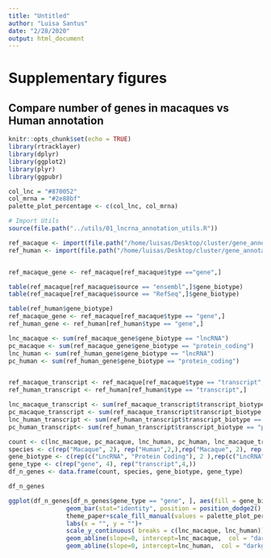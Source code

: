 ```yaml
---
title: "Untitled"
author: "Luisa Santus"
date: "2/28/2020"
output: html_document
---
```



# Supplementary figures

## Compare number of genes in macaques vs Human annotation 
```r
knitr::opts_chunk$set(echo = TRUE)
library(rtracklayer)
library(dplyr)
library(ggplot2)
library(plyr)
library(ggpubr)

col_lnc = "#870052"
col_mrna = "#2e88bf"
palette_plot_percentage <- c(col_lnc, col_mrna)

# Import Utils
source(file.path("../utils/01_lncrna_annotation_utils.R"))

ref_macaque <- import(file.path("/home/luisas/Desktop/cluster/gene_annotations/ensembl_release100/rheMac10/Macaca_mulatta.Mmul_10.100.gtf"))
ref_human <- import(file.path("/home/luisas/Desktop/cluster/gene_annotations/ensembl_release100/homo_sapiens/Homo_sapiens.GRCh38.100.gtf"))


ref_macaque_gene <- ref_macaque[ref_macaque$type =="gene",]

table(ref_macaque[ref_macaque$source == "ensembl",]$gene_biotype)
table(ref_macaque[ref_macaque$source == "RefSeq",]$gene_biotype)

table(ref_human$gene_biotype)
ref_macaque_gene <- ref_macaque[ref_macaque$type == "gene",]
ref_human_gene <- ref_human[ref_human$type == "gene",]

lnc_macaque <- sum(ref_macaque_gene$gene_biotype == "lncRNA")
pc_macaque <- sum(ref_macaque_gene$gene_biotype == "protein_coding")
lnc_human <- sum(ref_human_gene$gene_biotype == "lncRNA")
pc_human <- sum(ref_human_gene$gene_biotype == "protein_coding")


ref_macaque_transcript <- ref_macaque[ref_macaque$type == "transcript",]
ref_human_transcript <- ref_human[ref_human$type == "transcript",]

lnc_macaque_transcript <- sum(ref_macaque_transcript$transcript_biotype == "lncRNA")
pc_macaque_transcript <- sum(ref_macaque_transcript$transcript_biotype == "protein_coding")
lnc_human_transcript <- sum(ref_human_transcript$transcript_biotype == "lncRNA")
pc_human_transcript<- sum(ref_human_transcript$transcript_biotype == "protein_coding")

count <- c(lnc_macaque, pc_macaque, lnc_human, pc_human, lnc_macaque_transcript, pc_macaque_transcript, lnc_human_transcript, pc_human_transcript ) 
species <- c(rep("Macaque", 2), rep("Human",2,),rep("Macaque", 2), rep("Human",2))
gene_biotype <- c(rep(c("LncRNA", "Protein Coding"), 2 ),rep(c("LncRNA", "Protein Coding"), 2 ) )
gene_type <- c(rep("gene", 4), rep("transcript",4,))
df_n_genes <- data.frame(count, species, gene_biotype, gene_type)

df_n_genes
```



```r
ggplot(df_n_genes[df_n_genes$gene_type == "gene", ], aes(fill = gene_biotype,  y = count, x = species))+
                geom_bar(stat="identity", position = position_dodge2(), alpha = 0.8)+
                theme_paper+scale_fill_manual(values = palette_plot_percentage)+
                labs(x = "", y = "")+
                scale_y_continuous( breaks = c(lnc_macaque, lnc_human))+
                geom_abline(slope=0, intercept=lnc_macaque,  col = "darkgrey",lty=2)+
                geom_abline(slope=0, intercept=lnc_human,  col = "darkgrey",lty=2)
```




